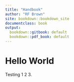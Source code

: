```yaml
---
title: "Handbook"
author: "RF Brown"
site: bookdown::bookdown_site
documentclass: book
output:
  bookdown::gitbook: default
  bookdown::pdf_book: default
---
```


# Hello World

Testing 1 2 3.

<!-- If you need PDF output, uncomment bookdown::pdf_book above in YAML. You will need a LaTeX installation, e.g., https://yihui.name/tinytex/ -->
